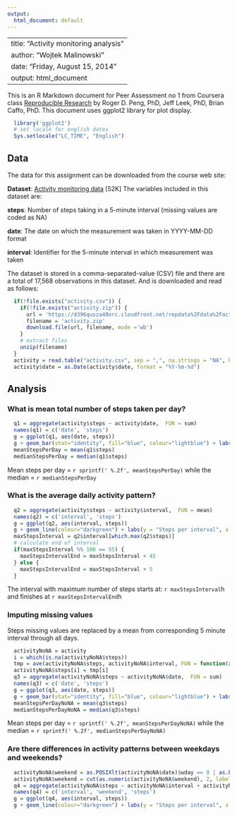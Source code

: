 ```yaml
---
output:
  html_document: default
---
```

---
title: "Activity monitoring analysis"
author: "Wojtek Malinowski"
date: "Friday, August 15, 2014"
output: html_document
--- 

This is an R Markdown document for Peer Assessment no 1 from Coursera class [Reproducible Research](https://www.coursera.org/course/repdata) by Roger D. Peng, PhD, Jeff Leek, PhD, Brian Caffo, PhD. This document uses  ggplot2 library for plot display.

```r
  library('ggplot2')
  # set locale for english dates
  Sys.setlocale("LC_TIME", "English")
```

## Data

The data for this assignment can be downloaded from the course web site:

**Dataset**: [Activity monitoring data](https://d396qusza40orc.cloudfront.net/repdata%2Fdata%2Factivity.zip) [52K]
The variables included in this dataset are:

**steps**: Number of steps taking in a 5-minute interval (missing values are coded as NA)

**date**: The date on which the measurement was taken in YYYY-MM-DD format

**interval**: Identifier for the 5-minute interval in which measurement was taken

The dataset is stored in a comma-separated-value (CSV) file and there are a total of 17,568 observations in this dataset. And is downloaded and read as follows:

```r
  if(!file.exists("activity.csv")) {
    if(!file.exists("activity.zip")) {
      url = 'https://d396qusza40orc.cloudfront.net/repdata%2Fdata%2Factivity.zip'
      filename = 'activity.zip'
      download.file(url, filename, mode ='wb')
    }
    # extract files
    unzip(filename)
  }
  activity = read.table("activity.csv", sep = ",", na.strings = "NA", header = TRUE)
  activity$date = as.Date(activity$date, format = "%Y-%m-%d")
```

## Analysis

### What is mean total number of steps taken per day?

```r
  q1 = aggregate(activity$steps ~ activity$date,  FUN = sum)
  names(q1) = c('date', 'steps')
  g = ggplot(q1, aes(date, steps))
  g + geom_bar(stat="identity", fill="blue", colour="lightblue") + labs(y = "Steps per day", x = "Date")
  meanStepsPerDay = mean(q1$steps)
  medianStepsPerDay = median(q1$steps)
```
Mean steps per day = `r sprintf(' %.2f', meanStepsPerDay)` while the median = `r medianStepsPerDay`
  
### What is the average daily activity pattern?

``` r
  q2 = aggregate(activity$steps ~ activity$interval,  FUN = mean)
  names(q2) = c('interval', 'steps')
  g = ggplot(q2, aes(interval, steps))
  g + geom_line(colour="darkgreen") + labs(y = "Steps per interval", x = "Interval")
  maxStepsInterval = q2$interval[which.max(q2$steps)]
  # calculate end of interval 
  if(maxStepsInterval %% 100 == 55) {
    maxStepsIntervalEnd = maxStepsInterval + 45
  } else {
    maxStepsIntervalEnd = maxStepsInterval + 5
  }
```
The interval with maximum number of steps starts at: `r maxStepsInterval`h and finishes at `r maxStepsIntervalEnd`h

### Imputing missing values
Steps missing values are replaced by a mean from corresponding 5 minute interval through all days.

``` r
  activityNoNA = activity
  i = which(is.na(activityNoNA$steps))
  tmp = ave(activityNoNA$steps, activityNoNA$interval, FUN = function(x) mean(x, na.rm = TRUE))
  activityNoNA$steps[i] = tmp[i]
  q3 = aggregate(activityNoNA$steps ~ activityNoNA$date,  FUN = sum)
  names(q3) = c('date', 'steps')
  g = ggplot(q3, aes(date, steps))
  g + geom_bar(stat="identity", fill="blue", colour="lightblue") + labs(y = "Steps per day", x = "Date")
  meanStepsPerDayNoNA = mean(q3$steps)
  medianStepsPerDayNoNA = median(q3$steps)
```
Mean steps per day = `r sprintf(' %.2f', meanStepsPerDayNoNA)` while the median = `r sprintf(' %.2f', medianStepsPerDayNoNA)`


### Are there differences in activity patterns between weekdays and weekends?

``` r
  activityNoNA$weekend = as.POSIXlt(activityNoNA$date)$wday == 0 | as.POSIXlt(activityNoNA$date)$wday == 6 
  activityNoNA$weekend = cut(as.numeric(activityNoNA$weekend), 2, labels = c('weekday', 'weekend'))
  q4 = aggregate(activityNoNA$steps ~ activityNoNA$interval + activityNoNA$weekend,  FUN = mean)
  names(q4) = c('interval', 'weekend', 'steps')
  g = ggplot(q4, aes(interval, steps))
  g + geom_line(colour="darkgreen") + labs(y = "Steps per interval", x = "Interval")  + facet_wrap(~weekend, ncol=1)
```


